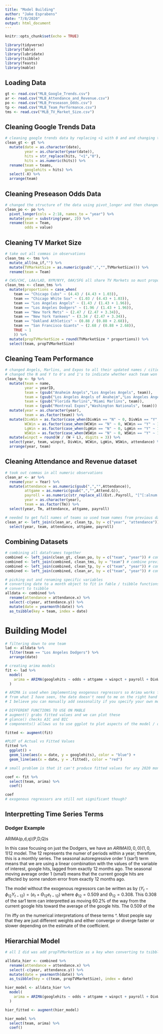 ```yaml
---
title: "Model Building"
author: "Jake Esprabens"
date: "7/8/2020"
output: html_document
---
```


```r
knitr::opts_chunk$set(echo = TRUE)
```

```r
library(tidyverse)
library(fable)
library(lubridate)
library(tsibble)
library(feasts)
library(mable)
```

## Loading Data
```r
gt <- read.csv("MLB_Google_Trends.csv")
ar <- read.csv("MLB_Attendance_and_Revenue.csv")
po <- read.csv("MLB_Preseason_Odds.csv")
tp <- read.csv("MLB_Team_Performance.csv")
tms <- read.csv("MLB_TV_Market_Size.csv")
```

## Cleaning Google Trends Data
```r
# cleaning google trends data by replacing <1 with 0 and and changing type of other variables
clean_gt <- gt %>%
  mutate(date = as.character(date),
         year = as.character(year(date)),
         hits = str_replace(hits, "<1","0"),
         hits = as.numeric(hits)) %>%
  rename(team = teams,
         googlehits = hits) %>%
  select(-X) %>%
  arrange(team)
```

## Cleaning Preseason Odds Data
```r
# changed the structure of the data using pivot_longer and then changed certain names of columns
clean_po <- po %>%
  pivot_longer(cols = 2:18, names_to = "year") %>%
  mutate(year = substring(year, 2)) %>%
  rename(team = Team,
         odds = value)
```

## Cleaning TV Market Size
```r
# take out all commas in observations
clean_tms <- tms %>%
  mutate_all(na_if,"") %>%
  mutate(TVMarketSize = as.numeric(gsub(",","",TVMarketSize))) %>%
  rename(team = Team)

# CWS/CHC, LAA/LAD, NYM/NYY, OAK/SFG all share TV Markets so must proportion by TV Rating to split the Market size
clean_tms <- clean_tms %>%
  mutate(proportions = case_when(
    team == "Chicago Cubs" ~ (4.43 / (4.43 + 1.03)),
    team == "Chicago White Sox" ~ (1.03 / (4.43 + 1.03)),
    team == "Los Angeles Angels" ~ (1.43 / (1.43 + 1.96)),
    team == "Los Angeles Dodgers" ~ (1.96 / (1.43 + 1.96)),
    team == "New York Mets" ~ (2.47 / (2.47 + 3.34)),
    team == "New York Yankees" ~ (3.34 / (2.47 + 3.34)),
    team == "Oakland Athletics" ~ (0.88 / (0.88 + 2.68)),
    team == "San Francisco Giants" ~ (2.68 / (0.88 + 2.68)),
    TRUE ~ 1
    )) %>%
  mutate(propTVMarketSize = round(TVMarketSize * proportions)) %>%
  select(team, propTVMarketSize)
```

## Cleaning Team Performance
```r
# changed Angels, Marlins, and Expos to all their updated names / cities
# changed the N and Y to 0's and 1's to indicate whether each team won their division, wild card game, league, and world series
clean_tp <- tp %>%
  mutate(team = name, 
         year = yearID,
         team = (gsub("Anaheim Angels","Los Angeles Angels", team)),
         team = (gsub("Los Angeles Angels of Anaheim","Los Angeles Angels", team)),
         team = (gsub("Florida Marlins","Miami Marlins", team)),
         team = (gsub("Montreal Expos","Washington Nationals", team))) %>%
  mutate(year = as.character(year),
         team = as.factor(team)) %>%
  mutate(DivWin = as.factor(case_when(DivWin == "N" ~ 0, DivWin == "Y" ~ 1)),
         WCWin = as.factor(case_when(WCWin == "N" ~ 0, WCWin == "Y" ~ 1)),
         LgWin = as.factor(case_when(LgWin == "N" ~ 0, LgWin == "Y" ~ 1)),
         WSWin = as.factor(case_when(WSWin == "N" ~ 0, WSWin == "Y" ~ 1))) %>%
  mutate(winpct = round(W / (W + L), digits = 3)) %>%
  select(year, team, winpct, DivWin, WCWin, LgWin, WSWin, attendance) %>%
  arrange(year, team)
```

## Cleaning Attendance and Revenue dataset 
```r
# took out commas in all numeric observations
clean_ar <- ar %>%
  rename(year = Year) %>%
  mutate(attendance = as.numeric(gsub(",","",Attendance)),
         attgame = as.numeric(gsub(",","",Attend.G)),
         payroll = as.numeric(str_replace_all(Est..Payroll, "[^[:alnum:]]", "")),
         year = as.character(year),
         team = as.factor(Tm)) %>%
  select(year, Tm, attendance, attgame, payroll)

# needed to get full names of teams so used team names from previous dataframe
clean_ar <- left_join(clean_ar, clean_tp, by = c("year", "attendance")) %>%
  select(year, team, attendance, attgame, payroll)
```


## Combining Datasets
```r
# combining all dataframes together
combined <- left_join(clean_gt, clean_po, by = c("team", "year")) # combine google trends and preseason odds data
combined <- left_join(combined, clean_tms, by = "team") # combine previous dataframe with TVMarketSize data
combined <- left_join(combined, clean_tp, by = c("team", "year")) # combine previous dataframe with team performance data
combined <- left_join(combined, clean_ar, by = c("team", "year")) # combine previous dataframe with attendance and revenue data

# picking out and renaming specific variables
# converting date to a month object to fit in fable / tsibble functions
# convert to tsibble
alldata <- combined %>%
  rename(attendance = attendance.x) %>%
  select(-c(year, attendance.y)) %>%
  mutate(date = yearmonth(date)) %>%
  as_tsibble(key = team, index = date)
```

# Building Model
```r
# filtering down to one team
lad <- alldata %>%
  filter(team == "Los Angeles Dodgers") %>%
  arrange(date)

# creating arima models
fit <- lad %>%
  model(
    arima = ARIMA(googlehits ~ odds + attgame + winpct + payroll + DivWin + LgWin + WSWin) # testing with only some regressors
  )

# ARIMA is used when implementing exogenous regressors so Arima works for our data
# from what I have seen, the date doesn't need to me on the right hand side of the formula
# I believe you can manually add seasonality if you specify your own model; however, it should estimate seasonality if I don't specify it

# DIFFERENT FUNCTIONS TO USE ON MABLE
# augment() grabs fitted values and we can plot these
# glance() checks AIC and BIC
# components() allows us to use ggplot to plot aspects of the model / only works on ets and snaive i think

fitted <- augment(fit) 

#PLOT of Actual vs Fitted Values
fitted %>%
  ggplot() + 
  geom_line(aes(x = date, y = googlehits), color = "blue") +
  geom_line(aes(x = date, y = .fitted), color = "red")

# small problem is that it can't produce fitted values for any 2020 months because I don't have winpct for those dates / dont know if it matters?

coef <- fit %>%
  select(team, arima) %>%
  coef()

coef
# exogenous regressors are still not significant though?
```

## Interpretting Time Series Terms
### Dodger Example

ARIMA(p,d,q)(P,D,Q)s

In this case focusing on just the Dodgers, we have an $ARIMA(0,0,0)(1,0,1)12$ model. The $12$ represents the numer of periods within a year; therefore, this is a monthly series. The seasonal autoregressive order 1 (sar1) term means that we are using a linear combination with the values of the variable of interest, google hits, lagged from exactly 12 months ago.  The seasonal moving average order 1 (sma1) means that the current google hits are affected by some random error from exactly 12 months ago.

The model without the exogenous regressors can be written as by $(Y_t-\phi_{12} Y_{t - 12}) = (e_{t}+\Theta_{12} e_{t-12})$  where $\phi_{12} = 0.509$ and $\Theta_{12} = 0.308$. This $0.308$ of the sar1 term can interpretted as moving $60.2\%$ of the way from the current google hits toward the average of the google hits.  The $0.509$ of the 

I'm iffy on the numerical interpretations of these terms ^. Most people say that they are just different weights and either converge or diverge faster or slower depending on the estimate of the coefficient.


## Hierarchial Model
```r
# all I did was add propTVMarketSize as a key when converting to tsibble, not sure if that's the correct way to do it? I didn't add propTVMarketSize to the arima model.  It says it wasn't found if I add it there.

alldata_hier <- combined %>%
  rename(attendance = attendance.x) %>%
  select(-c(year, attendance.y)) %>%
  mutate(date = yearmonth(date)) %>%
  as_tsibble(key = c(team, propTVMarketSize), index = date)

hier_model <- alldata_hier %>%
  model(
    arima = ARIMA(googlehits ~ odds + attgame + winpct + payroll + DivWin + WCWin + LgWin + WSWin)
  )

hier_fitted <- augment(hier_model)

hier_model %>%
  select(team, arima) %>%
  coef()
```





